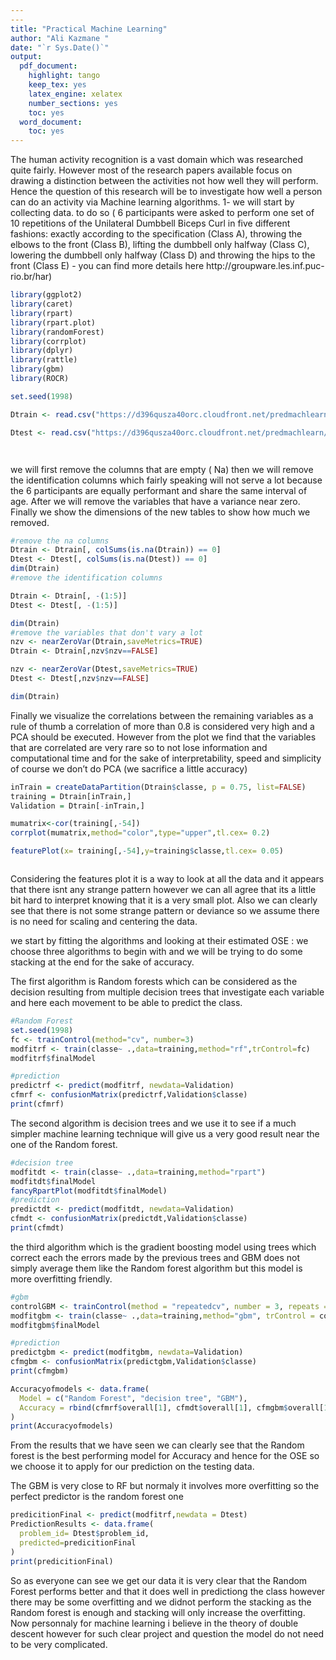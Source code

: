 ```yaml
---
---
title: "Practical Machine Learning"
author: "Ali Kazmane "
date: "`r Sys.Date()`"
output:
  pdf_document:
    highlight: tango
    keep_tex: yes
    latex_engine: xelatex
    number_sections: yes
    toc: yes
  word_document:
    toc: yes
---
```

\newpage
\section{Intro}
 The human activity recognition is a vast domain which was researched quite fairly. However most of the research papers available focus on drawing a distinction between the activities not how well they will perform. Hence the question of this research will be to investigate how well a person can do an activity via Machine learning algorithms. 1- we will start by collecting data. to do so ( 6 participants were asked to perform one set of 10 repetitions of the Unilateral Dumbbell Biceps Curl in five different fashions: exactly according to the specification (Class A), throwing the elbows to the front (Class B), lifting the dumbbell only halfway (Class C), lowering the dumbbell only halfway (Class D) and throwing the hips to the front (Class E)  - you can find more details here http://groupware.les.inf.puc-rio.br/har)
```r
library(ggplot2)
library(caret)
library(rpart)
library(rpart.plot)
library(randomForest)
library(corrplot)
library(dplyr)
library(rattle)
library(gbm)
library(ROCR)
```

```r
set.seed(1998)

Dtrain <- read.csv("https://d396qusza40orc.cloudfront.net/predmachlearn/pml-training.csv")

Dtest <- read.csv("https://d396qusza40orc.cloudfront.net/predmachlearn/pml-testing.csv")




```
\section{Exploring and visualizing the Data}

we will first remove the columns that are empty ( Na) then we will remove the identification columns which fairly speaking will not serve a lot because the 6 participants are equally performant and share the same interval of age. After we will remove the variables that have a variance near zero. Finally we show the dimensions of the new tables to show how much we removed.
```r
#remove the na columns
Dtrain <- Dtrain[, colSums(is.na(Dtrain)) == 0] 
Dtest <- Dtest[, colSums(is.na(Dtest)) == 0] 
dim(Dtrain)
#remove the identification columns

Dtrain <- Dtrain[, -(1:5)]
Dtest <- Dtest[, -(1:5)]

dim(Dtrain)
#remove the variables that don't vary a lot
nzv <- nearZeroVar(Dtrain,saveMetrics=TRUE)
Dtrain <- Dtrain[,nzv$nzv==FALSE]

nzv <- nearZeroVar(Dtest,saveMetrics=TRUE)
Dtest <- Dtest[,nzv$nzv==FALSE]

dim(Dtrain)
```
Finally we visualize the correlations between the remaining variables as a rule of thumb a correlation of more than 0.8 is considered very high and a PCA should be executed. However from the plot we find that the variables that are correlated are very rare so to not lose information and computational time and for the sake of interpretability, speed and simplicity of course we don't do PCA (we sacrifice a little accuracy)

```r
inTrain = createDataPartition(Dtrain$classe, p = 0.75, list=FALSE)
training = Dtrain[inTrain,]
Validation = Dtrain[-inTrain,]


```
```r
mumatrix<-cor(training[,-54])
corrplot(mumatrix,method="color",type="upper",tl.cex= 0.2)

featurePlot(x= training[,-54],y=training$classe,tl.cex= 0.05)



```
Considering the features plot it is a way to look at all the data and it appears that there isnt any strange pattern however we can all agree that its a little bit hard to interpret knowing that it is a very small plot.
Also we can clearly see that there is not some strange pattern or deviance so we assume there is no need for scaling and centering the data.


\section{Algortihms}

we start by fitting the algorithms and looking at their estimated OSE : we choose three algorithms to begin with and we will be trying to do some stacking at the end for the sake of accuracy.

The first algorithm is Random forests which can be considered as the decision resulting from multiple decision trees that investigate each variable and here each movement to be able to predict the class.

```r
#Random Forest 
set.seed(1998)
fc <- trainControl(method="cv", number=3)
modfitrf <- train(classe~ .,data=training,method="rf",trControl=fc)
modfitrf$finalModel

#prediction
predictrf <- predict(modfitrf, newdata=Validation)
cfmrf <- confusionMatrix(predictrf,Validation$classe)
print(cfmrf)

````
The second algorithm is decision trees and we use it to see if a much simpler machine learning technique will give us a very good result near the one of the Random forest.
```r
#decision tree
modfitdt <- train(classe~ .,data=training,method="rpart")
modfitdt$finalModel
fancyRpartPlot(modfitdt$finalModel)
#prediction
predictdt <- predict(modfitdt, newdata=Validation)
cfmdt <- confusionMatrix(predictdt,Validation$classe)
print(cfmdt)

````
the third algorithm which is the gradient boosting model using trees which correct each the errors made by the previous trees and GBM does not simply average them like the Random forest algorithm but this model is more overfitting friendly.
```r
#gbm
controlGBM <- trainControl(method = "repeatedcv", number = 3, repeats = 1)
modfitgbm <- train(classe~ .,data=training,method="gbm", trControl = controlGBM,verbose = FALSE)
modfitgbm$finalModel

#prediction
predictgbm <- predict(modfitgbm, newdata=Validation)
cfmgbm <- confusionMatrix(predictgbm,Validation$classe)
print(cfmgbm)
````

```r
Accuracyofmodels <- data.frame(
  Model = c("Random Forest", "decision tree", "GBM"),
  Accuracy = rbind(cfmrf$overall[1], cfmdt$overall[1], cfmgbm$overall[1])
)
print(Accuracyofmodels)
```
 From the results that we have seen we can clearly see that the Random forest is the best performing model for Accuracy and hence for the OSE so we choose it to apply for our prediction on the testing data.
 
The GBM is very close to RF but normaly it involves more overfitting so the perfect predictor is the random forest one

\section{Prediction and conclusion}
```r

predicitionFinal <- predict(modfitrf,newdata = Dtest)
PredictionResults <- data.frame(
  problem_id= Dtest$problem_id,
  predicted=predicitionFinal
)
print(predicitionFinal)
```
So as everyone can see we get our data it is very clear that the Random Forest performs better and that it does well in predictiong the class however there may be some overfitting and we didnot perform the stacking as the Random forest is enough and stacking will only increase the overfitting.
Now personnaly for machine learning i believe in the theory of double descent however for such clear project and question the model do not need to be very complicated.
